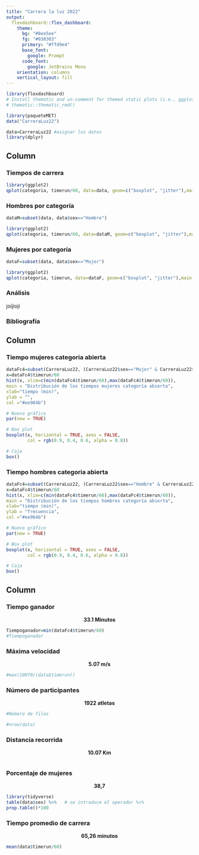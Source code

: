 ```yaml
---
title: "Carrera la luz 2022"
output: 
  flexdashboard::flex_dashboard:
    theme:
      bg: "#8ee5ee"
      fg: "#030303" 
      primary: "#ffd9e4"
      base_font:
        google: Prompt
      code_font:
        google: JetBrains Mono
    orientation: columns
    vertical_layout: fill
---
```


```r
library(flexdashboard)
# Install thematic and un-comment for themed static plots (i.e., ggplot2)
# thematic::thematic_rmd()
```

```r
library(paqueteMET)
data("CarreraLuz22")

data=CarreraLuz22 #asignar los datos
library(dplyr)
```


Column {data-width=650 .tabset}
-----------------------------------------------------------------------

### Tiempos de carrera

```r
library(ggplot2)
qplot(categoria, timerun/60, data=data, geom=c("boxplot", "jitter"),main = "Tiempo de carreras por categoría",xlab="Categoria",ylab = "Tiempo(min)",col = categoria)
```

### Hombres por categoría

```r
dataM=subset(data, data$sex=="Hombre")

library(ggplot2)
qplot(categoria, timerun/60, data=dataM, geom=c("boxplot", "jitter"),main = "Tiempo de carreras de hombres por categoría",xlab="Categoria",ylab = "Tiempo(min)",col = categoria)
```

### Mujeres por categoría

```r
dataF=subset(data, data$sex=="Mujer")

library(ggplot2)
qplot(categoria, timerun, data=dataF, geom=c("boxplot", "jitter"),main = "Tiempo de carreras de mujeres por categoría",xlab="Categoria",ylab = "Tiempo(min)",col = categoria)
```

### Análisis
joijioji

### Bibliografía

Column {data-width=250.tabset}
----------------------------------------------------------------------

### Tiempo mujeres categoria abierta

```r
dataFc4=subset(CarreraLuz22, (CarreraLuz22$sex=="Mujer" & CarreraLuz22$categoria=="2. Abierta")) # dataset de mujeres
x=dataFc4$timerun/60
hist(x, xlim=c(min(dataFc4$timerun/60),max(dataFc4$timerun/60)),
main = "Distribución de los tiempos mujeres categoría abierta",
xlab="tiempo (min)",
ylab = "",
col ="#ee964b")

# Nuevo gráfico
par(new = TRUE)

# Box plot
boxplot(x, horizontal = TRUE, axes = FALSE,
        col = rgb(0.9, 0.4, 0.6, alpha = 0.8))

# Caja
box()
```

### Tiempo hombres categoria abierta

```r
dataFc4=subset(CarreraLuz22, (CarreraLuz22$sex=="Hombre" & CarreraLuz22$categoria=="2. Abierta")) # dataset de mujeres
x=dataFc4$timerun/60
hist(x, xlim=c(min(dataFc4$timerun/60),max(dataFc4$timerun/60)),
main = "Distribución de los tiempos hombres categoría abierta",
xlab="tiempo (min)",
ylab = "frecuencia",
col ="#ee964b")

# Nuevo gráfico
par(new = TRUE)

# Box plot
boxplot(x, horizontal = TRUE, axes = FALSE,
        col = rgb(0.9, 0.4, 0.6, alpha = 0.8))

# Caja
box()
```


Column {data-width=180}
-----------------------------------------------------------------------

### Tiempo ganador
<center>
**33.1 Minutos**
</center>
```r
Tiempoganador=min(dataFc4$timerun/60)
#Tiempoganador
```

### Máxima velocidad

<center>
**5.07 m/s**
</center>
```r
#max(10070/(data$timerun))
```

### Número de participantes

<center>
**1922 atletas**
</center>
```r
#Número de filas

#nrow(data)

```

### Distancia recorrida
<center>
**10.07 Km**
</center>
```r

```

### Porcentaje de mujeres
<center>
**38,7**
</center>
```r
library(tidyverse)
table(data$sex) %>%   # se introduce el operador %>%
prop.table()*100


```

### Tiempo promedio de carrera
<center>
**65,26 minutos**
</center>
```r
mean(data$timerun/60)
```
